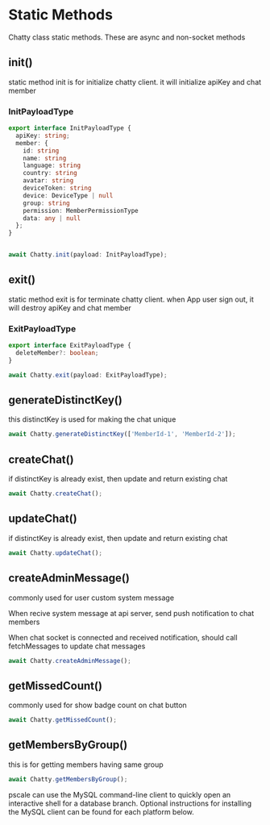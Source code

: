# Static Methods
Chatty class static methods. These are async and non-socket methods


## init()

static method init is for initialize chatty client. it will initialize apiKey and chat member

### InitPayloadType
```typescript
export interface InitPayloadType {
  apiKey: string;
  member: {
    id: string
    name: string
    language: string
    country: string
    avatar: string
    deviceToken: string
    device: DeviceType | null
    group: string
    permission: MemberPermissionType
    data: any | null
  };
}


await Chatty.init(payload: InitPayloadType);
```

## exit()

static method exit is for terminate chatty client. 
when App user sign out, it will destroy apiKey and chat member

### ExitPayloadType
```typescript
export interface ExitPayloadType {
  deleteMember?: boolean;
}

await Chatty.exit(payload: ExitPayloadType);
```

## generateDistinctKey()

this distinctKey is used for making the chat unique

```typescript
await Chatty.generateDistinctKey(['MemberId-1', 'MemberId-2']);

```

## createChat()

if distinctKey is already exist, then update and return existing chat

```typescript
await Chatty.createChat();

```

## updateChat()

if distinctKey is already exist, then update and return existing chat

```typescript
await Chatty.updateChat();

```

## createAdminMessage()

commonly used for user custom system message

When recive system message at api server, send push notification to chat members

When chat socket is connected and received notification, should call fetchMessages to update chat messages

```typescript
await Chatty.createAdminMessage();

```

## getMissedCount()

commonly used for show badge count on chat button

```typescript
await Chatty.getMissedCount();

```

## getMembersByGroup()

this is for getting members having same group

```typescript
await Chatty.getMembersByGroup();

```



<InfoBlock type='note'>
  <inlineCode>pscale</inlineCode> can use the MySQL command-line client to quickly open an interactive shell for a
  database branch. Optional instructions for installing the MySQL client can be found for each platform below.
</InfoBlock>

